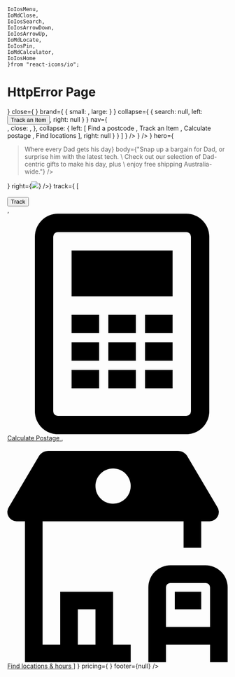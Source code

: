     IoIosMenu,
    IoMdClose, 
    IoIosSearch,
    IoIosArrowDown,
    IoIosArrowUp,
    IoMdLocate,
    IoIosPin,
    IoMdCalculator,
    IoIosHome
    }from "react-icons/io";


<Meta title="pages/XpressHome" component={XpressHome} />

# HttpError Page

<ArgsTable of={HttpError} />

<Canvas>
    <Story name='Basic'>
        <XpressHome 
            header={
                <Navbar
                    open={<IconContext.Provider value={{ className: "icon icon--lg" }}>
                            <IoIosMenu />
                        </IconContext.Provider>}
                    close={<IconContext.Provider value={{ className: "icon" }}>
                            <IoMdClose />
                        </IconContext.Provider>}
                    brand={
                        {
                            small: <Logo src='/images/xpress-logo.png' size='sm'/>,
                            large: <Logo src='/images/xpress-logo.png' size='sm'/>
                        }
                    }
                    collapse={ 
                        {
                            search: null,
                            left: <Button theme="red" variant="danger" block>Track an Item</Button>,
                            right: null
                        }
                    }
                    nav={
                       <Nav
                            type='single'
                            navs={
                                [
                                    {
                                        type: 'collapse',
                                        faciliter: {
                                            text: 'Tools',
                                            open: <IconContext.Provider value={{ className: "icon icon--sm" }}>
                                                    <IoIosArrowDown />
                                                </IconContext.Provider>,
                                            close: <IconContext.Provider value={{ className: "icon icon--sm" }}>
                                                    <IoIosArrowUp />
                                                </IconContext.Provider>,
                                        },
                                        collapse: {
                                            left: [
                                                <Link theme="red" variant="nav-red">
                                                    <span><IoIosPin /></span>
                                                    Find a postcode
                                                </Link>,
                                                <Link theme="red" variant="nav-red">
                                                    <span><IoMdLocate /></span>
                                                    Track an Item
                                                </Link>,
                                                <Link theme="red" variant="nav-red">
                                                    <span><IoMdCalculator /></span>
                                                    Calculate postage
                                                </Link>,
                                                <Link theme="red" variant="nav-red">
                                                    <span><IoIosHome /></span>
                                                    Find locations
                                                </Link>
                                            ],
                                            right: null
                                        }
                                    }
                                ]
                            }
                        />
                    }
                />
            }
            hero={<Hero
                    left={
                       <div className='row'>
                           <div class='col-md-2' />
                           <div class='col-md-8'>
                                <Blockquote
                                    theme='red'
                                    size='lg'
                                    variant='primary'
                                    variant='danger'
                                    header={<Typography size='h1'>Where every Dad gets his day</Typography>}
                                    body={"Snap up a bargain for Dad, or surprise him with the latest tech. \
                                                        Check out our selection of Dad-centric gifts to make his day, plus \
                                                        enjoy free shipping Australia-wide."}
                                />
                            </div>  
                       </div>
                    }
                    right={<img style={{width: "100%"}} src='/images/shutterstock-498020416.jpg' />}
                />}
            track={
                [
                    <div>
                        <Field label="Track an item" theme='red'/>
                        <div>
                            <br />
                            <Button type='submit' theme='red' variant='danger' block>Track</Button>
                        </div>
                    </div>,
                    <a href="#" className='icon icon--vertical icon--lg'>
                        <span>
                            <svg viewBox="0 0 24 24" xmlns="http://www.w3.org/2000/svg"><path fill-rule="evenodd" clip-rule="evenodd" d="M22 2.5C22 1.122 20.879 0 19.5 0h-14A2.503 2.503 0 003 2.5v19C3 22.878 4.121 24 5.5 24h14c1.379 0 2.5-1.122 2.5-2.5v-19zM19.5 22a.5.5 0 00.5-.5v-19a.5.5 0 00-.5-.5h-14a.5.5 0 00-.5.5v19a.5.5 0 00.5.5h14zM7 9h11V4H7v5zm11 4h-3v-2h3v2zm-7 0h3v-2h-3v2zm-1 0H7v-2h3v2zm5 3h3v-2h-3v2zm-1 0h-3v-2h3v2zm-7 0h3v-2H7v2zm11 3h-3v-2h3v2zm-7 0h3v-2h-3v2zm-1 0H7v-2h3v2z"></path></svg>
                        </span>
                        <span class='typography typography--sm typography--primary theme-red'>Calculate Postage</span>
                    </a>,
                    <a href="#" className='icon icon--vertical icon--lg'>
                        <span>
                            <svg viewBox="0 0 24 24" xmlns="http://www.w3.org/2000/svg"><path fill-rule="evenodd" clip-rule="evenodd" d="M5.76 16.333h5.76v5.75h1.92V24H1.92V8.667h-.905a1.01 1.01 0 01-.81-1.617l3.273-5.543c.24-.32.617-.507 1.016-.507h14.052c.4 0 .776.188 1.016.507l3.273 5.543a1.01 1.01 0 01-.81 1.617h-.905v2.875H19.2V8.667H3.84v13.416h1.92v-5.75zM24 24v-8.146a2.4 2.4 0 00-2.4-2.396h-3.84a2.4 2.4 0 00-2.4 2.396V24h1.92v-1.917h4.8V24H24zm-6.72-3.833h4.8v-4.313a.481.481 0 00-.48-.479h-3.84a.48.48 0 00-.48.48v4.312zM9.6 22.083H7.68V18.25H9.6v3.833zm1.92-19.166c1.06 0 1.92.858 1.92 1.916a1.92 1.92 0 01-1.92 1.917c-1.06 0-1.92-.859-1.92-1.917s.86-1.916 1.92-1.916zm9.6 15.333h-2.88v-1.917h2.88v1.917z"></path></svg>
                        </span>
                        <span class='typography typography--sm typography--primary theme-red'>Find locations & hours</span>
                    </a>
                ]
            }
            pricing={
                <PriceTable 
                    title="Price List"
                    lists={[
                        {
                            name: "Price One",
                            sign: "Birr",
                            currency: "20",
                            cent: "99",
                            per: "/MON",
                            href: "#",
                            text: "Sign UP",
                            features: [
                                {
                                    value: "20GB",
                                    name: "Bandwidth"
                                }
                            ]
                        }
                    ]}
                />
            }
            footer={null}
         />
    </Story>
</Canvas>